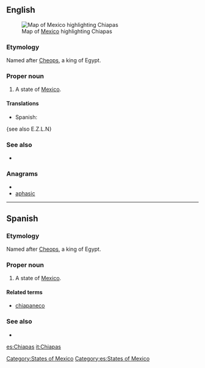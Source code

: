 ==English==
[[File:Mexico map, MX-CHP.svg|thumb|Map of [[Mexico]] highlighting Chiapas]]
===Etymology===
Named after [[Cheops]], a king of Egypt.

===Proper noun===
{{en-proper noun}}

# A state of [[Mexico]].

====Translations====
{{trans-top|state of Mexico}}
*Spanish: {{t+|es|Chiapas|m}}
{{trans-mid}}
{{trans-bottom}}
{see also E.Z.L.N}

===See also===
*{{pedialite}}

===Anagrams===
* {{alphagram|aachips}}
* [[aphasic#English|aphasic]]


[[Category:States of Mexico]]

----

==Spanish==

===Etymology===
Named after [[Cheops]], a king of Egypt.

===Proper noun===
{{es-proper noun|m}}

# A state of [[Mexico]].

====Related terms====
*[[chiapaneco]]

===See also===
* {{pedialite|lang=es}}

[[Category:es:States of Mexico]]

[[es:Chiapas]]
[[it:Chiapas]]